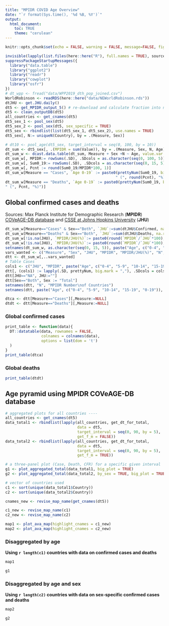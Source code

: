 ```yaml
---
title: "MPIDR COVID Age Overview"
date: "`r format(Sys.time(), '%d %B, %Y')`"
output: 
  html_document:
    toc: TRUE
    theme: "cerulean"
---
```



```r
knitr::opts_chunk$set(echo = FALSE, warning = FALSE, message=FALSE, fig.width=8, fig.height=6)
```
 
```r
invisible(lapply(list.files(here::here("R"), full.names = TRUE), source))
suppressPackageStartupMessages({
  library("data.table")
  library("ggplot2")
  library("readr")
  library("cowplot")
  library("osfr")
})
# dt_wpp <- fread("data/WPP2019_dth_pop_joined.csv")
WorldRobinson <- readRDS(here::here("data/NEWorldRobinson.rds"))
dtJHU <- get.JHU.daily()
dt5 <- get_MPIDR_output_5() # re-download and calculate fraction into numbers
dt5 <- clean_outputDB(dt5)
all_countries <- get_cnames(dt5)
dt5_sex_1 <- pool_sex(dt5)
dt5_sex_2 <- pool_sex(dt5, sex_specific = TRUE)
dt5_sex <- rbindlist(list(dt5_sex_1, dt5_sex_2), use.names = TRUE)
dt5_sex[, N:= uniqueN(Country), by = .(Measure, Sex)]

# dt10 <- pool_age(dt5_sex, target_interval = seq(0, 100, by = 10))
dt_sum <- dt5_sex[, .(MPIDR = sum(Value)), by = .(Measure, Sex, N, Age)]
dt_sum_w <- dcast.data.table(dt_sum, Measure + Sex +N ~ Age, value.var = "MPIDR")
dt_sum_w[, MPIDR:= rowSums(.SD), .SDcols = as.character(seq(0, 100, 5))]
dt_sum_w[, Sum0_19:= rowSums(.SD), .SDcols = as.character(seq(0, 15, 5))]
dt_sum_w[, Pcnt := round(Sum0_19/MPIDR*100, 1)]
dt_sum_w[Measure == "Cases", `Age 0-19` := paste0(prettyNum(Sum0_19, big.mark = ","),
                                                 " (", round(Pcnt), "%)")]
dt_sum_w[Measure == "Deaths", `Age 0-19` := paste0(prettyNum(Sum0_19, big.mark = ","),
" (", Pcnt, "%)")]
```

## Global confirmed cases and deaths  

Sources: Max Planck Institute for Demographic Research (**MPIDR**) [COVeAGE-DB database](https://github.com/timriffe/covid_age) and [CSSE at Johns Hopkins University](https://github.com/CSSEGISandData/COVID-19/tree/master/csse_covid_19_data) (**JHU**)
```r
dt_sum_w[Measure=="Cases" & Sex=="Both", `JHU`:=sum(dtJHU$Confirmed, na.rm = TRUE)]
dt_sum_w[Measure=="Deaths" & Sex=="Both", `JHU`:=sum(dtJHU$Deaths, na.rm = TRUE)]
dt_sum_w[!is.na(JHU), `MPIDR/JHU(%)`:= paste0(round(`MPIDR`/`JHU`*100), "%")]
dt_sum_w[!is.na(JHU), `MPIDR/JHU(%)`:= paste0(round(`MPIDR`/`JHU`*100), "%")]
setnames(dt_sum_w, as.character(seq(0, 15, 5)), paste("Age", c("0-4", "5-9", "10-14", "15-19")))
vars_wanted <- c("Measure", "Sex", "JHU", "MPIDR", "MPIDR/JHU(%)", "N", paste("Age", c("0-4", "5-9", "10-14", "15-19", "0-19")))
dtt <- dt_sum_w[,..vars_wanted]
# Table Cases
cols1 <- c("JHU", "MPIDR", paste("Age", c("0-4", "5-9", "10-14", "15-19")))
dtt[, (cols1) := lapply(.SD, prettyNum, big.mark = ","), .SDcols = cols1]
dtt[JHU=="NA", JHU:=""]
dtt[Sex=="Both", Sex := "Total"]
setnames(dtt, "N", "MPIDR Number\nof Countries")
setnames(dtt, paste("Age", c("0-4", "5-9", "10-14", "15-19", "0-19")), paste("Age\n", c("0-4", "5-9", "10-14", "15-19", "0-19")))

dtca <- dtt[Measure=="Cases"][,Measure:=NULL]
dtdt <- dtt[Measure=="Deaths"][,Measure:=NULL]

```

### Global confirmed cases

```r
print_table <- function(data){
  DT::datatable(data, rownames = FALSE, 
                colnames = colnames(data),
                options = list(dom = 't')
  )
}
print_table(dtca)
```

### Global deaths  

```r
print_table(dtdt)
```


## Age pyramid using MPIDR COVeAGE-DB database
```r
# aggregated plots for all countries ---- 
all_countries <- get_cnames(dt5)
data_total1 <- rbindlist(lapply(all_countries, get_dt_for_total, 
                                data = dt5,
                                target_interval = seq(0, 90, by = 5),
                                get_f_m = FALSE))
data_total2 <- rbindlist(lapply(all_countries, get_dt_for_total, 
                                data = dt5,
                                target_interval = seq(0, 90, by = 5),
                                get_f_m = TRUE))

# a three-panel plot (Case, Death, CFR) for a specific given interval
g1 <- plot_aggregated_total(data_total1, big_plot = TRUE)
g2 <- plot_aggregated_total(data_total2, by_sex = TRUE, big_plot = TRUE)

# vector of countries used 
c1 <- sort(unique(data_total1$Country))
c2 <- sort(unique(data_total2$Country))

cnames_new <- revise_map_name(get_cnames(dt5))

c1_new <- revise_map_name(c1)
c2_new <- revise_map_name(c2)

map1 <- plot_ava_map(highlight_cnames = c1_new)
map2 <- plot_ava_map(highlight_cnames = c2_new)

```

### Disaggregated by age  

**Using `r length(c1)` countries with data on confirmed cases and deaths**  

```r
map1
```

```r
g1
```

### Disaggregated by age and sex  

**Using `r length(c2)` countries with data on sex-specific confirmed cases and deaths**  

```r
map2
```

```r
g2
```

